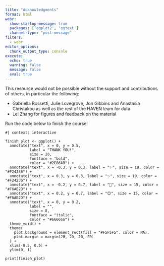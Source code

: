 ```yaml
---
title: "Acknowledgments"
format: html
webr: 
  show-startup-message: true
  packages: ['ggplot2', 'ggtext']
  channel-type: "post-message"
filters:
  - webr
editor_options: 
  chunk_output_type: console
execute:
  echo: true
  warning: false
  message: false
  eval: true
---
```


This resource would not be possible without the support and contributions of others, in particular the following:

- Gabriella Rossetti, Julie Lovegrove, Jon Gibbins and Anastasia Christakou as well as the rest of the HAVEN team for data
- Lei Zhang for figures and feedback on the material

Run the code below to finish the course!
```webr-r
#| context: interactive

finish_plot <- ggplot() +
  annotate("text", x = 0, y = 0.5, 
           label = "THANK YOU!", 
           size = 20, 
           fontface = "bold",
           color = "#2E86AB") +
  annotate("text", x = -0.3, y = 0.3, label = "✨", size = 10, color = "#F24236") +
  annotate("text", x = 0.3, y = 0.3, label = "✨", size = 10, color = "#F24236") +
  annotate("text", x = -0.2, y = 0.7, label = "🙏", size = 15, color = "#F6AE2D") +
  annotate("text", x = 0.2, y = 0.7, label = "😊", size = 15, color = "#F6AE2D") +
  annotate("text", x = 0, y = 0.2, 
           label = "", 
           size = 8, 
           fontface = "italic",
           color = "#666666") +
  theme_void() +
  theme(
    plot.background = element_rect(fill = "#F5F5F5", color = NA),
    plot.margin = margin(20, 20, 20, 20)
  ) +
  xlim(-0.5, 0.5) +
  ylim(0, 1)

print(finish_plot)
```